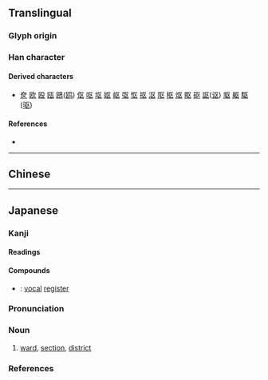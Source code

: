 {{also|區|凶|𠄡}}
{{character info}}
==Translingual==
{{stroke order}}
{{ja-forms|区|区|[[區]]}}

===Glyph origin===
{{Han simp|區|f=品|t=乂}}

===Han character===
{{Han char|rn=23|rad=匸|as=02|sn=4|four=7171.4|canj=SK|ids=⿷匚㐅(GJK),⿷匸㐅(T)}}

====Derived characters====
* [[奁]] [[欧]] [[殴]] [[瓯]] [[鴎]]([[鸥]]) [[伛]] [[呕]] [[𫭟]] [[妪]] [[岖]] [[𫸩]] [[怄]] [[抠]] [[沤]] [[𨸟]] [[枢]] [[𬉼]] [[眍]] [[𥐰]] [[𧦅]]([[讴]]) [[䝙]] [[躯]] [[駆]]([[驱]])

====References====
* {{Han ref|kx=0154.361|dkj=02674|hdz=10081.050|uh=533A|ud=21306}}

----

==Chinese==
{{zh-see|區}}

----

==Japanese==
{{ja-kanji forms|区|區}}

===Kanji===
{{ja-kanji|grade=3|rs=匸02|kyu=區}}

====Readings====
{{ja-readings
|goon=く, う
|kanon=く, おう
}}

====Compounds====
* {{ja-r|声%区|せい%く}}: [[vocal]] [[register]]

{{ja-kanjitab|く|yomi=o}}

===Pronunciation===
{{ja-pron|yomi=o|く|acc=1|acc_ref=DJR,NHK}}

===Noun===
{{ja-noun|く}}

# [[ward]], [[section]], [[district]]

===References===
<references/>